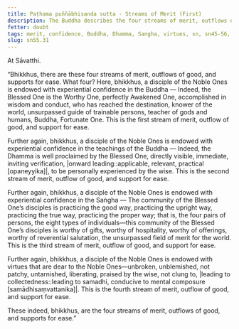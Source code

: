 ```yaml
---
title: Paṭhama puññābhisanda sutta - Streams of Merit (First)
description: The Buddha describes the four streams of merit, outflows of good, and supports for ease. The fourth quality is virtue.
fetter: doubt
tags: merit, confidence, Buddha, Dhamma, Sangha, virtues, sn, sn45-56, sn55
slug: sn55.31
---
```


At Sāvatthi.

“Bhikkhus, there are these four streams of merit, outflows of good, and supports for ease. What four? Here, bhikkhus, a disciple of the Noble Ones is endowed with experiential confidence in the Buddha — Indeed, the Blessed One is the Worthy One, perfectly Awakened One, accomplished in wisdom and conduct, who has reached the destination, knower of the world, unsurpassed guide of trainable persons, teacher of gods and humans, Buddha, Fortunate One. This is the first stream of merit, outflow of good, and support for ease.

Further again, bhikkhus, a disciple of the Noble Ones is endowed with experiential confidence in the teachings of the Buddha — Indeed, the Dhamma is well proclaimed by the Blessed One, directly visible, immediate, inviting verification, |onward leading::applicable, relevant, practical [opaneyyika]|, to be personally experienced by the wise. This is the second stream of merit, outflow of good, and support for ease.

Further again, bhikkhus, a disciple of the Noble Ones is endowed with experiential confidence in the Saṅgha — The community of the Blessed One’s disciples is practicing the good way, practicing the upright way, practicing the true way, practicing the proper way; that is, the four pairs of persons, the eight types of individuals—this community of the Blessed One’s disciples is worthy of gifts, worthy of hospitality, worthy of offerings, worthy of reverential salutation, the unsurpassed field of merit for the world. This is the third stream of merit, outflow of good, and support for ease.

Further again, bhikkhus, a disciple of the Noble Ones is endowed with virtues that are dear to the Noble Ones—unbroken, unblemished, not patchy, untarnished, liberating, praised by the wise, not clung to, |leading to collectedness::leading to samadhi, conducive to mental composure [samādhisaṃvattanika]|. This is the fourth stream of merit, outflow of good, and support for ease.

These indeed, bhikkhus, are the four streams of merit, outflows of good, and supports for ease.”